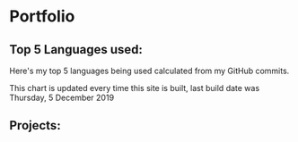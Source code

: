 
# Portfolio

## Top 5 Languages used:

Here's my top 5 languages being used calculated from my GitHub
commits.

This chart is updated every time this site is built, last build date
was Thursday, 5 December 2019

<TopLanguages />

## Projects:
